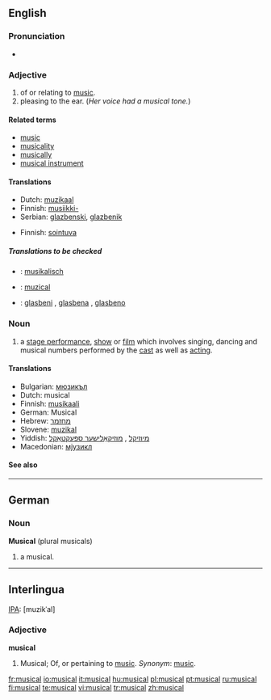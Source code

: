 ==English==

===Pronunciation===
*{{audio|en-us-musical.ogg|Audio (US)}}

===Adjective===
{{en-adj}}

# of or relating to [[music]].
# pleasing to the ear. (''Her voice had a musical tone.'')

====Related terms====
*[[music]]
*[[musicality]]
*[[musically]]
*[[musical instrument]]

====Translations====
{{trans-top|of or relating to music}}
*Dutch: [[muzikaal]]
*Finnish: [[musiikki-]]
*Serbian: [[glazbenski]], [[glazbenik]]
{{trans-mid}}
{{trans-bottom}}

{{trans-top|pleasing to the ear}}
*Finnish: [[sointuva]]
{{trans-mid}}
{{trans-bottom}}

=====Translations to be checked=====
{{checktrans}}
{{top}}
*{{ttbc|German}}: [[musikalisch]]
*{{ttbc|Romanian}}: [[muzical]]
{{mid}}
*{{ttbc|Slovene}}: [[glasbeni]] {{m}}, [[glasbena]] {{f}}, [[glasbeno]] {{n}}
{{bottom}}

===Noun===
{{en-noun}}

# a [[stage performance]], [[show]] or [[film]] which involves singing, dancing and musical numbers performed by the [[cast]] as well as [[acting]].

====Translations====
*Bulgarian: [[мюзикъл]] {{m}}
*Dutch: musical {{m}}
*Finnish: [[musikaali]]
*German: Musical {{n}}
*Hebrew: [[מחזמר]] {{m}}
*Slovene: [[muzikal]] {{m}}
*Yiddish: [[מיוזיקל]] {{m}}, [[מוזיקאַלישער ספּעקטאַקל]] {{m}}
*Macedonian: [[мјузикл]] {{m}}

====See also====
{{pedialite}}

----

==German==

===Noun===
'''Musical''' {{n}} (plural musicals)

# a musical.

----

==Interlingua==

[[IPA]]: [muzikˈal]

===Adjective===
'''musical'''

# Musical; Of, or pertaining to [[music]]. ''Synonym'': [[music]].

[[fr:musical]]
[[io:musical]]
[[it:musical]]
[[hu:musical]]
[[pl:musical]]
[[pt:musical]]
[[ru:musical]]
[[fi:musical]]
[[te:musical]]
[[vi:musical]]
[[tr:musical]]
[[zh:musical]]